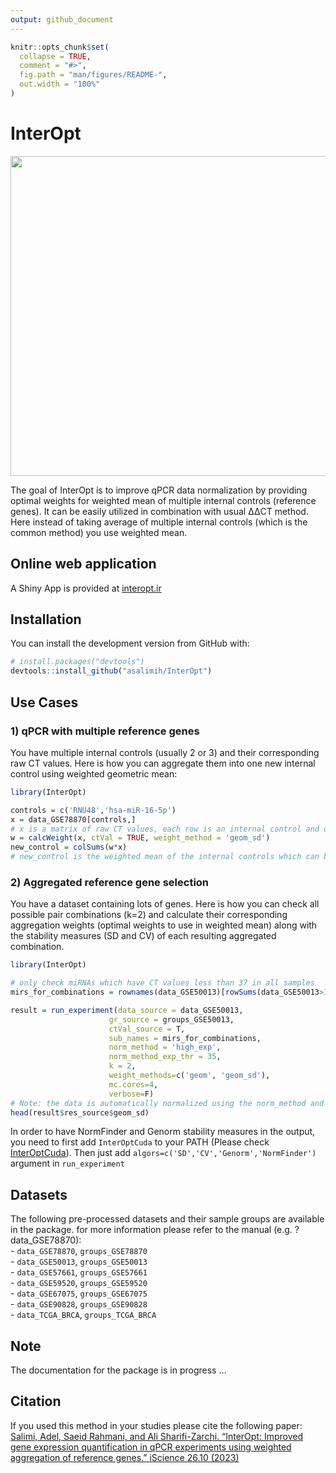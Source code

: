 ```yaml
---
output: github_document
---
```


<!-- README.md is generated from README.Rmd. Please edit that file -->

```r
knitr::opts_chunk$set(
  collapse = TRUE,
  comment = "#>",
  fig.path = "man/figures/README-",
  out.width = "100%"
)
```
# InterOpt

<!-- badges: start -->
<!-- badges: end -->

<img src="https://github.com/asalimih/InterOpt/blob/8eaf86e459fc14f54594429d44097b8a4e252ef4/man/figures/TheGraphics_v2.jpg" width="512" height="512" />

The goal of InterOpt is to improve qPCR data normalization by providing optimal weights for weighted mean of multiple internal controls (reference genes). It can be easily utilized in combination with usual ΔΔCT method. Here instead of taking average of multiple internal controls (which is the common method) you use weighted mean.

## Online web application

A Shiny App is provided at [interopt.ir](https://interopt.ir/)

## Installation

You can install the development version from GitHub with:

``` r
# install.packages("devtools")
devtools::install_github("asalimih/InterOpt")
```
## Use Cases

### 1) qPCR with multiple reference genes 
You have multiple internal controls (usually 2 or 3) and their corresponding raw CT values. Here is how you can aggregate them into one new internal control using weighted geometric mean:
```r
library(InterOpt)

controls = c('RNU48','hsa-miR-16-5p')
x = data_GSE78870[controls,]
# x is a matrix of raw CT values, each row is an internal control and columns are samples
w = calcWeight(x, ctVal = TRUE, weight_method = 'geom_sd')
new_control = colSums(w*x)
# new_control is the weighted mean of the internal controls which can be used like a new internal control
```

### 2) Aggregated reference gene selection
You have a dataset containing lots of genes. Here is how you can check all possible pair combinations (k=2) and calculate their corresponding aggregation weights (optimal weights to use in weighted mean) along with the stability measures (SD and CV) of each resulting aggregated combination.
```r
library(InterOpt)

# only check miRNAs which have CT values less than 37 in all samples
mirs_for_combinations = rownames(data_GSE50013)[rowSums(data_GSE50013>37)==0]

result = run_experiment(data_source = data_GSE50013,
					  gr_source = groups_GSE50013,
					  ctVal_source = T,
					  sub_names = mirs_for_combinations,
					  norm_method = 'high_exp',
					  norm_method_exp_thr = 35,
					  k = 2,
					  weight_methods=c('geom', 'geom_sd'),
					  mc.cores=4,
					  verbose=F)
# Note: the data is automatically normalized using the norm_method and the aggregation weights are calculated based on the normalized data by default. moreover the stability measures are also calculated based on the normalized data.
head(result$res_source$geom_sd)
```
In order to have NormFinder and Genorm stability measures in the output, you need to first add `InterOptCuda` to your PATH (Please check [InterOptCuda](https://github.com/asalimih/InterOptCuda)). Then just add `algors=c('SD','CV','Genorm','NormFinder')` argument in `run_experiment`

## Datasets
The following pre-processed datasets and their sample groups are available in the package. for more information please refer to the manual (e.g. ?data_GSE78870):  
- `data_GSE78870`, `groups_GSE78870`  
- `data_GSE50013`, `groups_GSE50013`  
- `data_GSE57661`, `groups_GSE57661`  
- `data_GSE59520`, `groups_GSE59520`  
- `data_GSE67075`, `groups_GSE67075`  
- `data_GSE90828`, `groups_GSE90828`  
- `data_TCGA_BRCA`, `groups_TCGA_BRCA`  

## Note
The documentation for the package is in progress ...

## Citation
If you used this method in your studies please cite the following paper:  
[Salimi, Adel, Saeid Rahmani, and Ali Sharifi-Zarchi. "InterOpt: Improved gene expression quantification in qPCR experiments using weighted aggregation of reference genes." iScience 26.10 (2023)](https://doi.org/10.1016/j.isci.2023.107945)
